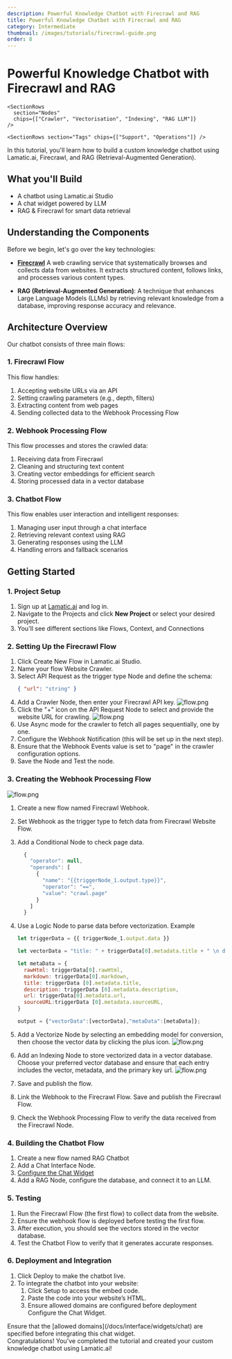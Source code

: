 ```yaml
---
description: Powerful Knowledge Chatbot with Firecrawl and RAG
title: Powerful Knowledge Chatbot with Firecrawl and RAG
category: Intermediate
thumbnail: /images/tutorials/firecrawl-guide.png
order: 8
---
```



# Powerful Knowledge Chatbot with Firecrawl and RAG

<div className="grid md:grid-cols-1 gap-2 mb-8">
  <div className="">
    <SectionRows section="Difficulty Level" chips={["Intermediate"]} />

    <SectionRows
      section="Nodes"
      chips={["Crawler", "Vectorisation", "Indexing", "RAG LLM"]}
    />

    <SectionRows section="Tags" chips={["Support", "Operations"]} />

  </div>
</div>

In this tutorial, you'll learn how to build a custom knowledge chatbot using Lamatic.ai, Firecrawl, and RAG (Retrieval-Augmented Generation).

## What you'll Build

- A chatbot using Lamatic.ai Studio
- A chat widget powered by LLM
- RAG & Firecrawl for smart data retrieval

## Understanding the Components

Before we begin, let's go over the key technologies:

- **[Firecrawl](https://www.firecrawl.dev/)** A web crawling service that systematically browses and collects data from websites. It extracts structured content, follows links, and processes various content types.

- **RAG (Retrieval-Augmented Generation)**: A technique that enhances Large Language Models (LLMs) by retrieving relevant knowledge from a database, improving response accuracy and relevance.

## Architecture Overview

Our chatbot consists of three main flows:

### 1. Firecrawl Flow

This flow handles:

1. Accepting website URLs via an API
1. Setting crawling parameters (e.g., depth, filters)
1. Extracting content from web pages
1. Sending collected data to the Webhook Processing Flow

### 2. Webhook Processing Flow

This flow processes and stores the crawled data:

1. Receiving data from Firecrawl
1. Cleaning and structuring text content
1. Creating vector embeddings for efficient search
1. Storing processed data in a vector database

### 3. Chatbot Flow

This flow enables user interaction and intelligent responses:

1. Managing user input through a chat interface
1. Retrieving relevant context using RAG
1. Generating responses using the LLM
1. Handling errors and fallback scenarios

## Getting Started

### 1. Project Setup

1. Sign up at [Lamatic.ai](https://lamatic.ai/) and log in.
1. Navigate to the Projects and click **New Project** or select your desired project.
1. You'll see different sections like Flows, Context, and Connections

### 2. Setting Up the Firecrawl Flow

1. Click Create New Flow in Lamatic.ai Studio.
1. Name your flow Website Crawler.
1. Select API Request as the trigger type Node and define the schema:
   ```json
   { "url": "string" }
   ```
1. Add a Crawler Node, then enter your Firecrawl API key.
   ![flow.png](./img/chatbot-firecrawl/firecrawl-1.webp)
1. Click the "+" icon on the API Request Node to select and provide the website URL for crawling.
   ![flow.png](./img/chatbot-firecrawl/firecrawl-2.webp)
1. Use Async mode for the crawler to fetch all pages sequentially, one by one.
1. Configure the Webhook Notification (this will be set up in the next step).
1. Ensure that the Webhook Events value is set to "page" in the crawler configuration options.
1. Save the Node and Test the node.

### 3. Creating the Webhook Processing Flow

![flow.png](./img/chatbot-firecrawl/firecrawl-3.webp)

1.  Create a new flow named Firecrawl Webhook.
1.  Set Webhook as the trigger type to fetch data from Firecrawl Website Flow.
1.  Add a Conditional Node to check page data.
    ```js
      {
        "operator": null,
        "operands": [
          {
            "name": "{{triggerNode_1.output.type}}",
            "operator": "==",
            "value": "crawl.page"
          }
        ]
      }
    ```
1.  Use a Logic Node to parse data before vectorization.
    Example

    ```js
    let triggerData = {{ triggerNode_1.output.data }}

    let vectorData = "title: " + triggerData[0].metadata.title + " \n description: " + triggerData[0].metadata.description + " \n url: " + triggerData[0].metadata.url + " \n sourceURL: " + triggerData[0].metadata.sourceURL + " \n markdown: " + triggerData[0].markdown

    let metaData = {
      rawHtml: triggerData[0].rawHtml,
      markdown: triggerData[0].markdown,
      title: triggerData [0].metadata.title,
      description: triggerData [0].metadata.description,
      url: triggerData[0].metadata.url,
      sourceURL:triggerData [0].metadata.sourceURL,
    }

    output = {"vectorData":[vectorData],"metaData":[metaData]};
    ```

1.  Add a Vectorize Node by selecting an embedding model for conversion, then choose the vector data by clicking the plus icon.
    ![flow.png](./img/chatbot-firecrawl/firecrawl-4.webp)
1.  Add an Indexing Node to store vectorized data in a vector database. Choose your preferred vector database and ensure that each entry includes the vector, metadata, and the primary key url.
    ![flow.png](./img/chatbot-firecrawl/firecrawl-5.webp)
1.  Save and publish the flow.
1.  Link the Webhook to the Firecrawl Flow. Save and publish the Firecrawl Flow.
1.  Check the Webhook Processing Flow to verify the data received from the Firecrawl Node.

### 4. Building the Chatbot Flow

1. Create a new flow named RAG Chatbot 
1. Add a Chat Interface Node.
  1. [Configure the Chat Widget](/docs/interface/widgets/chat)
1. Add a RAG Node, configure the database, and connect it to an LLM.

### 5. Testing
1. Run the Firecrawl Flow (the first flow) to collect data from the website.
1. Ensure the webhook flow is deployed before testing the first flow.
1. After execution, you should see the vectors stored in the vector database.
1. Test the Chatbot Flow to verify that it generates accurate responses.

### 6. Deployment and Integration

1. Click Deploy to make the chatbot live.
1. To integrate the chatbot into your website:
   1. Click Setup to access the embed code.
   1. Paste the code into your website’s HTML.
   1. Ensure allowed domains are configured before deployment Configure the Chat Widget.

<Callout>
Ensure that the [allowed domains](/docs/interface/widgets/chat) are specified before integrating this chat widget.
</Callout>
<br/>
Congratulations! You've completed the tutorial and created your custom knowledge chatbot using Lamatic.ai!
